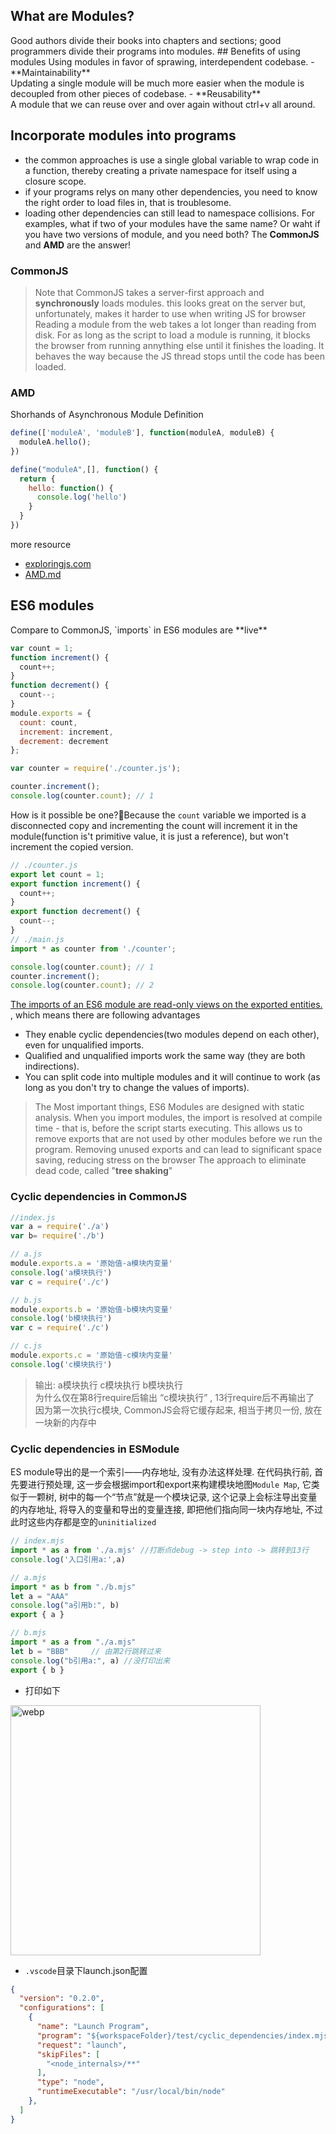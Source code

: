 ## What are Modules?
<Callout>
  Good authors divide their books into chapters and sections; good programmers divide their 
  programs into modules. 
</Callout>
## Benefits of using modules 
Using modules in favor of sprawing, interdependent codebase.
- **Maintainability** <br/>
  Updating a single module will be much more easier when the module is decoupled from other pieces of codebase.
- **Reusability** <br/>
  A module that we can reuse over and over again without ctrl+v all around.

## Incorporate modules into programs
- the common approaches is use a single global variable to wrap code in a function, thereby creating a private 
  namespace for itself using a closure scope.
- if your programs relys on many other dependencies, you need to know the right order to load files in, that is troublesome.
- loading other dependencies can still lead to namespace collisions. For examples, what if two of your modules have the same name?
  Or waht if you have two versions of module, and you need both? The **CommonJS** and **AMD** are the answer!


### CommonJS
> Note that CommonJS takes a server-first approach and **synchronously** loads modules.
> this looks great on the server but, unfortunately, makes it harder to use when writing JS for browser
> Reading a module from the web takes a lot longer than reading from disk.
> For as long as the script to load a module is running, it blocks the browser from running annything else until it finishes the loading.
> It behaves the way because the JS thread stops until the code has been loaded.

### AMD
Shorhands of Asynchronous Module Definition

```js
define(['moduleA', 'moduleB'], function(moduleA, moduleB) {
  moduleA.hello();
})
```

```js title="moduleA.js"
define("moduleA",[], function() {
  return {
    hello: function() {
      console.log('hello')
    }
  }
})
```
more resource 
- [exploringjs.com](exploringjs.com/es6/ch_modules.html)
- [AMD.md](https://github.com/amdjs/amdjs-api/blob/master/AMD.md)

## ES6 modules
<Callout>
  Compare to CommonJS, `imports` in ES6 modules are **live**  
</Callout>


```js title="counter.js"
var count = 1;
function increment() {
  count++;
}
function decrement() {
  count--;
}
module.exports = {
  count: count,
  increment: increment,
  decrement: decrement
};
``` 
```js title="main.js" showLineNumbers {4}
var counter = require('./counter.js');

counter.increment();
console.log(counter.count); // 1
```
How is it possible be one?🤔Because the `count` variable we imported is a disconnected copy and incrementing the count 
will increment it in the module(function is't primitive value, it is just a reference), but won't increment the copied version.

```js
// ./counter.js
export let count = 1;
export function increment() {
  count++;
}
export function decrement() {
  count--;
}
// ./main.js
import * as counter from './counter';

console.log(counter.count); // 1
counter.increment();
console.log(counter.count); // 2
```
[The imports of an ES6 module are read-only views on the exported entities.](https://exploringjs.com/es6/ch_modules.html#_imports-are-read-only-views-on-exports)
, which means there are following advantages<br/>

- They enable cyclic dependencies(two modules depend on each other), even for unqualified imports.
- Qualified and unqualified imports work the same way (they are both indirections).
- You can split code into multiple modules and it will continue to work (as long as you don't try to change the values of imports).
> The Most important things, ES6 Modules are designed with static analysis. When you import modules,
> the import is resolved at compile time - that is, before the script starts executing.
> This allows us to remove exports that are not used by other modules before we run the program.
> Removing unused exports and  can lead to significant space saving, reducing stress on the browser
> The approach to eliminate dead code, called "**tree shaking**"

### Cyclic dependencies in CommonJS
```js showLineNumbers 
//index.js
var a = require('./a')
var b= require('./b')

// a.js
module.exports.a = '原始值-a模块内变量'
console.log('a模块执行')
var c = require('./c')

// b.js
module.exports.b = '原始值-b模块内变量'
console.log('b模块执行')
var c = require('./c')

// c.js
module.exports.c = '原始值-c模块内变量'
console.log('c模块执行')
```
> 输出: a模块执行 c模块执行 b模块执行<br/>
> 为什么仅在第8行require后输出 “c模块执行” , 13行require后不再输出了<br/>
> 因为第一次执行c模块, CommonJS会将它缓存起来, 相当于拷贝一份, 放在一块新的内存中

### Cyclic dependencies in ESModule

ES module导出的是一个索引——内存地址, 没有办法这样处理. 
在代码执行前, 首先要进行预处理, 这一步会根据import和export来构建模块地图`Module Map`, 它类似于一颗树, 树中的每一个“节点”就是一个模块记录, 这个记录上会标注导出变量的内存地址, 将导入的变量和导出的变量连接, 即把他们指向同一块内存地址, 不过此时这些内存都是空的`uninitialized`

```js showLineNumbers
// index.mjs
import * as a from './a.mjs' //打断点debug -> step into -> 跳转到13行
console.log('入口引用a:',a)

// a.mjs
import * as b from "./b.mjs"
let a = "AAA"
console.log("a引用b:", b)
export { a }

// b.mjs
import * as a from "./a.mjs"
let b = "BBB"     // 由第2行跳转过来
console.log("b引用a:", a) //没打印出来
export { b }
```
- 打印如下
<Image src="/images/jsbundle/cyclic-dependencies-in-esmodule.webp" height='400' width='400' alt="webp" />

- `.vscode`目录下launch.json配置
```json
{
  "version": "0.2.0",
  "configurations": [
    {
      "name": "Launch Program",
      "program": "${workspaceFolder}/test/cyclic_dependencies/index.mjs", //workspaceFolder是当前打开的最上层目录
      "request": "launch",
      "skipFiles": [
        "<node_internals>/**"
      ],
      "type": "node",
      "runtimeExecutable": "/usr/local/bin/node"
    },
  ]
}
```